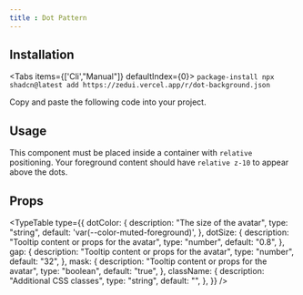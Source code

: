 ---
title : Dot Pattern
---

<ComponentPreview name="dot-background-demo" display="both" />


## Installation

<Tabs items={['Cli',"Manual"]} defaultIndex={0}>
  <Tab value="Cli">
    ```package-install
npx shadcn@latest add https://zedui.vercel.app/r/dot-background.json
    ```
  </Tab>
  <Tab value="Manual">

  Copy and paste the following code into your project.
<ComponentPreview name="dot-background" display="code" reload title="components/dot-background.tsx" />

  </Tab>
</Tabs>

## Usage

<Callout variant="info">
  This component must be placed inside a container with <code>relative</code> positioning.  
  Your foreground content should have <code>relative z-10</code> to appear above the dots.
</Callout>

## Props

<TypeTable
  type={{
    dotColor: {
      description: "The size of the avatar",
      type: "string",
      default: 'var(--color-muted-foreground)',
    },
    dotSize: {
      description: "Tooltip content or props for the avatar",
      type: "number",
      default: "0.8",
    },
    gap: {
      description: "Tooltip content or props for the avatar",
      type: "number",
      default: "32",
    },
    mask: {
      description: "Tooltip content or props for the avatar",
      type: "boolean",
      default: "true",
    },
    className: {
      description: "Additional CSS classes",
      type: "string",
      default: "",
    },
  }}
/>
